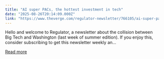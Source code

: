 ```yaml
---
title: "AI super PACs, the hottest investment in tech"
date: "2025-08-26T20:14:09.000Z"
link: "https://www.theverge.com/regulator-newsletter/766105/ai-super-pac-tech-investments"
---
```


Hello and welcome to Regulator, a newsletter about the collision between Big Tech and Washington (last week of summer edition). If you enjoy this, consider subscribing to get this newsletter weekly an...

[Read more](https://www.theverge.com/regulator-newsletter/766105/ai-super-pac-tech-investments)
